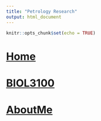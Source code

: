 ```yaml
---
title: "Petrology Research"
output: html_document
---
```


```r
knitr::opts_chunk$set(echo = TRUE)
```
# [Home](https://hayleykarns.github.io/)
# [BIOL3100](https://hayleykarns.github.io/BIOL3100)
# [AboutMe](https://hayleykarns.github.io/AboutMe)